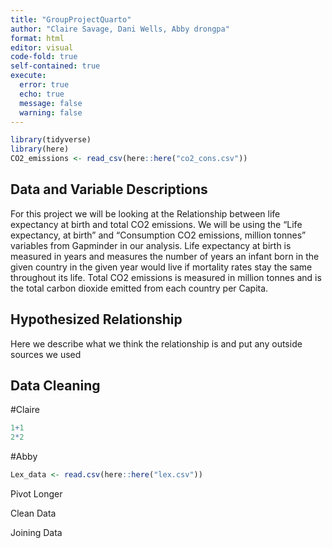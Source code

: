 ```yaml
---
title: "GroupProjectQuarto"
author: "Claire Savage, Dani Wells, Abby drongpa"
format: html
editor: visual
code-fold: true
self-contained: true
execute: 
  error: true
  echo: true
  message: false
  warning: false
---
```


```r
library(tidyverse)
library(here)
CO2_emissions <- read_csv(here::here("co2_cons.csv"))
```

## Data and Variable Descriptions

For this project we will be looking at the Relationship between life expectancy at birth and total CO2 emissions. We will be using the "Life expectancy, at birth" and "Consumption CO2 emissions, million tonnes" variables from Gapminder in our analysis. Life expectancy at birth is measured in years and measures the number of years an infant born in the given country in the given year would live if mortality rates stay the same throughout its life. Total CO2 emissions is measured in million tonnes and is the total carbon dioxide emitted from each country per Capita.

## Hypothesized Relationship

Here we describe what we think the relationship is and put any outside sources we used

## Data Cleaning

#Claire

```r
1+1
2*2
```

#Abby

```r
Lex_data <- read.csv(here::here("lex.csv"))
```

Pivot Longer

Clean Data

Joining Data
